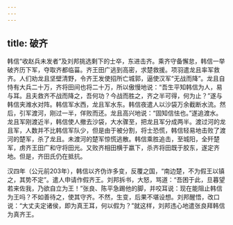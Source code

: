 ```yaml
---
---
---
```

title: 破齐
---



韩信“收赵兵未发者”及刘邦挑选剩下的士卒，东进击齐。乘齐守备懈怠，韩信一举破齐历下军，夺取齐都临菑。齐王田广逃到高密，求楚救援。项羽遣龙且率军救齐。人们劝龙且坚壁清野，令齐王发使招所亡城郭，逼使汉军“无战而降”。龙且自恃有大兵二十万，齐将田间也将二十万，所以傲慢地说：“吾生平知韩信为人，易与耳。且夫救齐不战而降之，吾何功？今战而胜之，齐之半可得，何为止？”遂与韩信夹潍水对阵。韩信军水西，龙且军水东。韩信夜遣人以沙袋万余截断水流。然后，引军渡河，刚过一半，佯败而还。龙且高兴地说：“固知信怯也。”遂追渡水。龙且军刚渡近半，韩信使人撤去沙袋，大水骤至，把龙且军分成两半。渡过河的龙且军，人数并不比韩信军队少，但是由于被分割，将士恐慌，韩信轻易地击败了渡河的楚军，杀了龙且。未渡河的楚军惊慌逃散。韩信乘胜追击，至城阳，全歼楚军，虏齐王田广和守将田光。又败齐相田横于嬴下，杀齐将田既于胶东，遂定齐地。但是，齐田氏仍在抵抗。

汉四年（公元前203年），韩信以齐伪诈多变，反覆之国，“南边楚，不为假王以镇之，其势不定”。遣人申请作假齐王。刘邦拆书，大怒，骂道：“吾困于此，旦暮望若来佐我，乃欲自立为王！”张良、陈平急踢他的脚，并咬耳说：现在能阻止韩信为王吗？不如善待之，使其守齐。不然，生变，后果不堪设想。刘邦醒悟，改口说：“大丈夫定诸侯，即为真王耳，何以假为？”就这样，刘邦违心地遣张良拜韩信为真齐王。